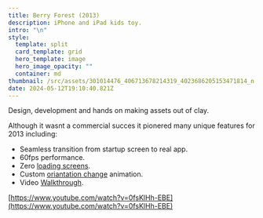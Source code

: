 ```yaml
---
title: Berry Forest (2013)
description: iPhone and iPad kids toy.
intro: "\n"
style:
  template: split
  card_template: grid
  hero_template: image
  hero_image_opacity: ""
  container: md
thumbnail: /src/assets/301014476_406713678214319_4023686205153471814_n.jpg
date: 2024-05-12T19:10:40.821Z
---
```

Design, development and hands on making assets out of clay.

Although it wasnt a commercial succes it pionered many unique features for 2013 including:

- Seamless transition from startup screen to real app.
- 60fps performance.
- Zero [loading screens](https://vimeo.com/60732836).
- Custom [oriantation change](https://vimeo.com/60392214) animation.
- Video [Walkthrough](https://vimeo.com/60745006).

[https://www.youtube.com/watch?v=0fsKlHh-EBE](https://www.youtube.com/watch?v=0fsKlHh-EBE)
